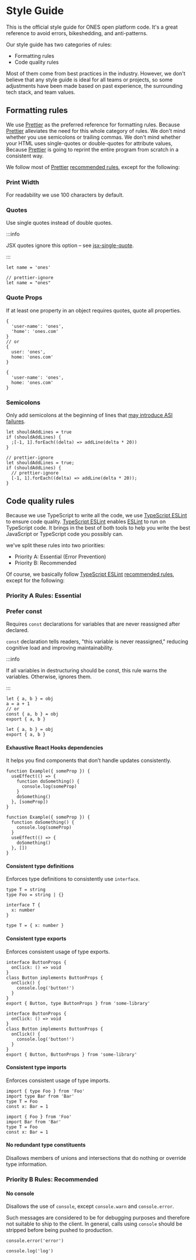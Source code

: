 # Style Guide

This is the official style guide for ONES open platform code. It's a great reference to avoid errors, bikeshedding, and anti-patterns.

Our style guide has two categories of rules:

- Formatting rules
- Code quality rules

Most of them come from best practices in the industry. However, we don't believe that any style guide is ideal for all teams or projects, so some adjustments have been made based on past experience, the surrounding tech stack, and team values.

## Formatting rules

We use [Prettier](https://prettier.io/) as the preferred reference for formatting rules. Because [Prettier](https://prettier.io/) alleviates the need for this whole category of rules. We don't mind whether you use semicolons or trailing commas. We don't mind whether your HTML uses single-quotes or double-quotes for attribute values, Because [Prettier](https://prettier.io/) is going to reprint the entire program from scratch in a consistent way.

We follow most of [Prettier](https://prettier.io/) [recommended rules](https://prettier.io/docs/en/options.html), except for the following:

### Print Width

For readability we use 100 characters by default.

### Quotes

Use single quotes instead of double quotes.

:::info

JSX quotes ignore this option – see [jsx-single-quote](https://prettier.io/docs/en/options.html#jsx-quotes).

:::

<Tabs>
  <TabItem value="correct" label="✅ Correct">

```tsx
let name = 'ones'
```

  </TabItem>
  <TabItem value="incorrect" label="❌ Incorrect">

```tsx
// prettier-ignore
let name = "ones"
```

  </TabItem>
</Tabs>

### Quote Props

If at least one property in an object requires quotes, quote all properties.

<Tabs>
  <TabItem value="correct" label="✅ Correct">

```tsx
{
  'user-name': 'ones',
  'home': 'ones.com'
}
// or
{
  user: 'ones',
  home: 'ones.com'
}
```

  </TabItem>
  <TabItem value="incorrect" label="❌ Incorrect">

```tsx
{
  'user-name': 'ones',
  home: 'ones.com'
}
```

  </TabItem>
</Tabs>

### Semicolons

Only add semicolons at the beginning of lines that [may introduce ASI failures](https://prettier.io/docs/en/rationale.html#semicolons).

<Tabs>
  <TabItem value="correct" label="✅ Correct">

```tsx
let shouldAddLines = true
if (shouldAddLines) {
  ;[-1, 1].forEach((delta) => addLine(delta * 20))
}
```

  </TabItem>
  <TabItem value="incorrect" label="❌ Incorrect">

```tsx
// prettier-ignore
let shouldAddLines = true;
if (shouldAddLines) {
  // prettier-ignore
  [-1, 1].forEach((delta) => addLine(delta * 20));
}
```

  </TabItem>
</Tabs>

## Code quality rules

Because we use TypeScript to write all the code, we use [TypeScript ESLint](https://typescript-eslint.io/) to ensure code quality. [TypeScript ESLint](https://typescript-eslint.io/) enables [ESLint](https://eslint.org/) to run on TypeScript code. It brings in the best of both tools to help you write the best JavaScript or TypeScript code you possibly can.

we've split these rules into two priorities:

- Priority A: Essential (Error Prevention)
- Priority B: Recommended

Of course, we basically follow [TypeScript ESLint](https://typescript-eslint.io/) [recommended rules](https://typescript-eslint.io/rules/), except for the following:

### Priority A Rules: Essential

### Prefer const

Requires `const` declarations for variables that are never reassigned after declared.

`const` declaration tells readers, "this variable is never reassigned," reducing cognitive load and improving maintainability.

:::info

If all variables in destructuring should be const, this rule warns the variables. Otherwise, ignores them.

:::

<Tabs>
  <TabItem value="correct" label="✅ 正确的">

```tsx
let { a, b } = obj
a = a + 1
// or
const { a, b } = obj
export { a, b }
```

  </TabItem>
  <TabItem value="incorrect" label="❌ 不推荐">

```tsx
let { a, b } = obj
export { a, b }
```

  </TabItem>
</Tabs>

#### Exhaustive React Hooks dependencies

It helps you find components that don’t handle updates consistently.

<Tabs>
  <TabItem value="correct" label="✅ Correct">

```tsx
function Example({ someProp }) {
  useEffect(() => {
    function doSomething() {
      console.log(someProp)
    }
    doSomething()
  }, [someProp])
}
```

  </TabItem>
  <TabItem value="incorrect" label="❌ Incorrect">

```tsx
function Example({ someProp }) {
  function doSomething() {
    console.log(someProp)
  }
  useEffect(() => {
    doSomething()
  }, [])
}
```

  </TabItem>
</Tabs>

#### Consistent type definitions

Enforces type definitions to consistently use `interface`.

<Tabs>
  <TabItem value="correct" label="✅ Correct">

```tsx
type T = string
type Foo = string | {}

interface T {
  x: number
}
```

  </TabItem>
  <TabItem value="incorrect" label="❌ Incorrect">

```tsx
type T = { x: number }
```

  </TabItem>
</Tabs>

#### Consistent type exports

Enforces consistent usage of type exports.

<Tabs>
  <TabItem value="correct" label="✅ Correct">

```tsx
interface ButtonProps {
  onClick: () => void
}
class Button implements ButtonProps {
  onClick() {
    console.log('button!')
  }
}
export { Button, type ButtonProps } from 'some-library'
```

  </TabItem>
  <TabItem value="incorrect" label="❌ Incorrect">

```tsx
interface ButtonProps {
  onClick: () => void
}
class Button implements ButtonProps {
  onClick() {
    console.log('button!')
  }
}
export { Button, ButtonProps } from 'some-library'
```

  </TabItem>
</Tabs>

#### Consistent type imports

Enforces consistent usage of type imports.

<Tabs>
  <TabItem value="correct" label="✅ Correct">

```tsx
import { type Foo } from 'Foo'
import type Bar from 'Bar'
type T = Foo
const x: Bar = 1
```

  </TabItem>
  <TabItem value="incorrect" label="❌ Incorrect">

```tsx
import { Foo } from 'Foo'
import Bar from 'Bar'
type T = Foo
const x: Bar = 1
```

  </TabItem>
</Tabs>

#### No redundant type constituents

Disallows members of unions and intersections that do nothing or override type information.

### Priority B Rules: Recommended

#### No console

Disallows the use of `console`, except `console.warn` and `console.error`.

Such messages are considered to be for debugging purposes and therefore not suitable to ship to the client. In general, calls using `console` should be stripped before being pushed to production.

<Tabs>
  <TabItem value="correct" label="✅ Correct">

```tsx
console.error('error')
```

  </TabItem>
  <TabItem value="incorrect" label="❌ Incorrect">

```tsx
console.log('log')
```

  </TabItem>
</Tabs>
